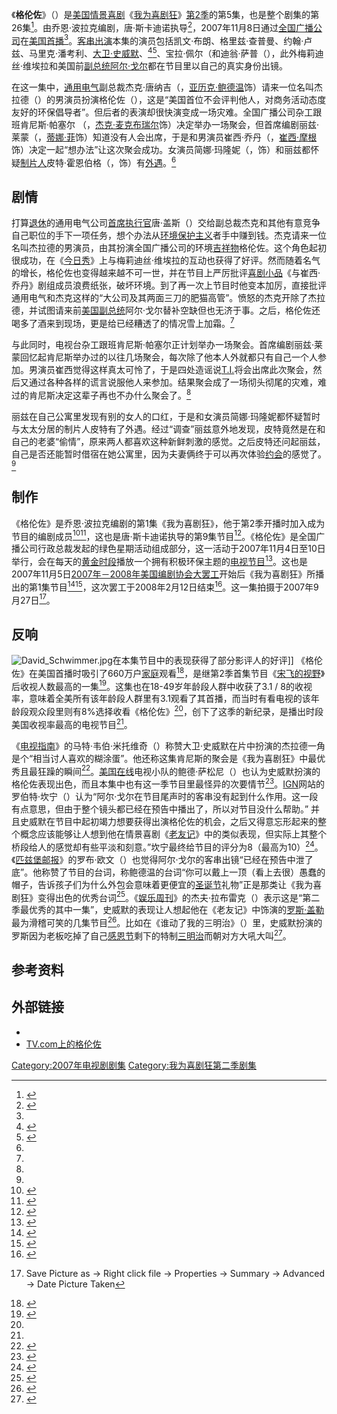 {{noteTA
|G1=Movie
|G2=Show
|1=zh-cn:我为喜剧狂; zh-tw:超級製作人; zh-hk:娛樂揸Fit人;
|2=zh-hk:珍·嘉露絲姬;zh-cn=简·科拉克斯基;
}}
{{Infobox Television episode
| Title        = 《格伦佐》<br>《Greenzo》
| Series       = [[我为喜剧狂|我为喜剧狂]]
| Image        =  <!-- No-free image with insufficient rationale [[Image:30_Rock_season_2_episode_5.png|250px]] -->
| Caption      = Jared, as his Greenzo alter ego, flirts with Jenna.
| Season       = 2
| Episode      = 5
| Airdate      = {{Start date|2007|11|08}}
| Production   = 205
| Writer       = 乔恩·波拉克（{{lang|en|Jon Pollack}}）
| Director     = {{link-en|唐·斯卡迪诺|Don Scardino}}
| Music        = 
| Photographer = 瓦尼亚·西恩祖尔（{{lang|en|Vanja Černjul}}）
| Guests       = 凯文·布朗（{{lang|en|Kevin Brown}}）饰达特·康·斯莱特里（{{lang|en|Dot Com Slattery}}）<br>格里兹·查普曼（{{lang|en|Grizz Chapman}}）饰格里兹·格里斯伍德（{{lang|en|Gris Griswold}}）<br />[[阿尔·戈尔|阿尔·戈尔]]以自己的真实身份出镜<br />[[约翰·卢茨|约翰·卢茨]]饰J·D·卢兹（{{lang|en|J.D. Lutz}}）<br />{{link-en|马里克·潘考利|Maulik Pancholy}}饰乔纳森（{{lang|en|Jonathan}}）<br />[[大卫·史威默|大卫·史威默]]饰杰拉德 / 格伦佐（{{lang|en|Jared/Greenzo}}）<br />{{link-en|梅莉迪丝·维埃拉|Meredith Vieira}}以自己的真实身份出镜
| Episode list = [[我为喜剧狂_(第2季)|《我为喜剧狂》第2季]]<br>[[我为喜剧狂剧集列表|《我为喜剧狂》剧集列表]]
| Prev         = [[罗丝玛丽的婴儿_(我为喜剧狂)|罗丝玛丽的婴儿 (我为喜剧狂)]]
| Next         = [[有人爱|有人爱]]
}}

《'''格伦佐'''》（{{lang|en|Greenzo}}）是[[美国|美国]][[情景喜剧|情景喜剧]]《[[我为喜剧狂|我为喜剧狂]]》[[我为喜剧狂_(第2季)|第2季]]的第5集，也是整个剧集的第26集<ref name="205release">{{cite web|url=http://www.screenrush.co.uk/television/television-813/season-5594/ |title=30 Rock: Episodes Season 2 |publisher=Screenrush (AlloCiné) |accessdate=2013-08-24 |location=London |archiveurl=https://web.archive.org/web/20120730001603/http://www.screenrush.co.uk/television/television-813/season-5594/ |archivedate=2012-07-30 |deadurl=no }}</ref>。由乔恩·波拉克编剧，唐·斯卡迪诺执导<ref name="205episode">{{cite episode |title=Greenzo |episodelink=格伦佐 |series=30 Rock |serieslink=我为喜剧狂 |credits=Jon Pollack (writer); Don Scardino (director) |network=NBC Universal |station=NBC |airdate=2007-11-08 |season=2 |number=5}}</ref>，2007年11月8日通过[[全国广播公司|全国广播公司]]在[[美国电视|美国]][[首演|首播]]<ref name="205release" />。[[友情客串|客串出演]]本集的演员包括凯文·布朗、格里兹·查普曼、约翰·卢兹、马里克·潘考利、[[大卫·史威默|大卫·史威默]]、{{link-en|麦迪逊·麦金利|Madison McKinley}}<ref>{{cite web |url=http://starcasm.net/wp-content/uploads/2011/01/Madison_Garton_star_magazine.jpg |title=Rising Star Madison McKinley |accessdate=2013-08-31 |archive-date=2020-11-03 |archive-url=https://web.archive.org/web/20201103205114/http://starcasm.net/wp-content/uploads/2011/01/Madison_Garton_star_magazine.jpg |dead-url=no }}</ref><ref>{{cite web |url=http://madisonmckinley.com/media/ |title=Madison McKinley Media |accessdate=2013-08-31 |deadurl=yes |archiveurl=https://web.archive.org/web/20130831044924/http://madisonmckinley.com/media/ |archivedate=2013年8月31日 |df= }}</ref>、宝拉·佩尔（{{lang|en|Paula Pell}}和迪翁·萨普（{{lang|en|Dion Sapp}}），此外梅莉迪丝·维埃拉和美国前[[美国副总统|副总统]][[阿尔·戈尔|阿尔·戈尔]]都在节目里以自己的真实身份出镜。

在这一集中，[[通用电气|通用电气]]副总裁杰克·唐纳吉（{{lang|en|Jack Donaghy}}，[[亚历克·鲍德温|亚历克·鲍德温]]饰）请来一位名叫杰拉德（{{lang|en|Jared}}）的男演员扮演格伦佐（{{lang|en|Greenzo}}），这是“美国首位不会评判他人，对商务活动态度友好的环保倡导者”。但后者的表演却很快演变成一场灾难。全国广播公司杂工跟班肯尼斯·帕塞尔 （{{lang|en|Kenneth Parcell}}，[[杰克·麦克布瑞尔|杰克·麦克布瑞尔]]饰）决定举办一场聚会，但首席编剧丽兹·莱蒙（{{lang|en|Liz Lemon}}，[[蒂娜·菲|蒂娜·菲]]饰）知道没有人会出席，于是和男演员崔西·乔丹（{{lang|en|Tracy Jordan}}，[[崔西·摩根|崔西·摩根]]饰）决定一起“想办法”让这次聚会成功。女演员简娜·玛隆妮（{{lang|en|Jenna Maroney}}，{{link-en|简·科拉克斯基|Jane Krakowski}}饰）和丽兹都怀疑[[制片人|制片人]]皮特·霍恩伯格（{{lang|en|Pete Hornberger}}，{{link-en|斯科特·安第斯|Scott Adsit}}饰）有[[外遇|外遇]]。<ref name="205episode" />

== 剧情 ==
打算[[退休|退休]]的通用电气公司[[首席执行官|首席执行官]]唐·盖斯（{{lang|en|Don Geiss}}）交给副总裁杰克和其他有意竞争自己职位的手下一项任务，想个办法从[[环境保护主义|环境保护主义]]者手中赚到钱。杰克请来一位名叫杰拉德的男演员，由其扮演全国广播公司的环境[[吉祥物|吉祥物]]格伦佐。这个角色起初很成功，在《[[今天_(NBC)|今日秀]]》上与梅莉迪丝·维埃拉的互动也获得了好评。然而随着名气的增长，格伦佐也变得越来越不可一世，并在节目上严厉批评[[喜剧小品|喜剧小品]]《{{lang|en|TGS}}与崔西·乔丹》剧组成员浪费纸张，破坏环境。到了再一次上节目时他变本加厉，直接批评通用电气和杰克这样的“大公司及其两面三刀的肥猫高管”。愤怒的杰克开除了杰拉德，并试图请来前[[美国副总统|美国副总统]]阿尔·戈尔替补空缺但也无济于事。之后，格伦佐还喝多了酒来到现场，更是给已经糟透了的情况雪上加霜。<ref name="205episode" />

与此同时，电视台杂工跟班肯尼斯·帕塞尔正计划举办一场聚会。首席编剧丽兹·莱蒙回忆起肯尼斯举办过的以往几场聚会，每次除了他本人外就都只有自己一个人参加。男演员崔西觉得这样真太可怜了，于是四处造谣说[[T.I.|T.I.]]将会出席此次聚会，然后又通过各种各样的谎言说服他人来参加。结果聚会成了一场彻头彻尾的灾难，难过的肯尼斯决定这辈子再也不办什么聚会了。<ref name="205episode" />

丽兹在自己公寓里发现有别的女人的口红，于是和女演员简娜·玛隆妮都怀疑暂时与太太分居的制片人皮特有了外遇。经过“调查”丽兹意外地发现，皮特竟然是在和自己的老婆“偷情”，原来两人都喜欢这种新鲜刺激的感觉。之后皮特还问起丽兹，自己是否还能暂时借宿在她公寓里，因为夫妻俩终于可以再次体验[[约会|约会]]的感觉了。<ref name="205episode" />

== 制作 ==
《格伦佐》是乔恩·波拉克编剧的第1集《我为喜剧狂》，他于第2季开播时加入成为节目的编剧成员<ref name="wga07noms">{{cite press release|title=2007 Writers Guild Awards Television & Radio Nominees Announced |publisher=''Writers Guild of America, West'' |date=2006-12-13 |url=http://www.wga.org/subpage_newsevents.aspx?id=2267 |accessdate=2008-03-07 |archiveurl=https://web.archive.org/web/20101224084340/http://wga.org/subpage_newsevents.aspx?id=2267 |archivedate=2010-12-24 |deadurl=yes }}</ref><ref name="wga08winners">{{cite press release|title=Writers Guild Awards Winners 2008 Awards Winners Film and Television Winners |publisher=''Writers Guild of America, West'' |url=http://www.wga.org/awards/awardssub.aspx?id=1517 |accessdate=2013-01-16 |archiveurl=https://web.archive.org/web/20130117005721/http://www.wga.org/awards/awardssub.aspx?id=1517 |archivedate=2013-01-17 |deadurl=yes }}</ref>，这也是唐·斯卡迪诺执导的第9集节目<ref>{{cite web |url=http://www.imdb.com/name/nm0769135/filmoseries#tt0496424 |title=Filmography by TV series for Don Scardino |publisher= Amazon |work=IMDb |accessdate=2013-08-31}}</ref>。《格伦佐》是全国广播公司行政总裁{{link-en|杰夫·佐克|Jeff Zucker}}发起的绿色星期活动组成部分，这一活动于2007年11月4日至10日举行，会在每天的[[黄金时段|黄金时段]]播放一个拥有积极环保主题的[[电视节目|电视节目]]<ref name="greenweek">{{cite news|first=Deborah |last=Netburn |title=NBC's Green Week gets overshadowed |url=http://www.latimes.com/entertainment/news/tv/la-et-greenweek10nov10,1,4479768.story?coll=la-headlines-entnews |publisher=''Los Angeles Times'' |date=2007-11-09 |accessdate=2013-08-31 |deadurl=no |archivedate=2012-10-24 |archiveurl=https://web.archive.org/web/20121024202331/http://www.latimes.com/entertainment/news/tv/la-et-greenweek10nov10%2C1%2C4479768.story?coll=la-headlines-entnews }}</ref>。这也是2007年11月5日[[2007年－2008年美国编剧协会大罢工|2007年－2008年美国编剧协会大罢工]]开始后《我为喜剧狂》所播出的第1集节目<ref>{{cite news |first=Michael |last=Cieply |authorlink= |coauthors= |title=Writers Begin Strike as Talks Break Off |url=http://www.nytimes.com/2007/11/05/business/media/05strike.html |publisher=''The New York Times'' |date=2007-11-05 |accessdate=2013-08-31 |archive-date=2014-10-03 |archive-url=https://web.archive.org/web/20141003091145/http://www.nytimes.com/2007/11/05/business/media/05strike.html |dead-url=no }}</ref><ref name="startofstrike">{{cite news|url=http://variety.com/2007/scene/news/wga-goes-on-strike-1117975364/ |title=WGA goes on strike |accessdate=2008-01-19 |last=McNary |first=Dave |date=2007-11-04 |publisher=''Variety'' |archiveurl=https://web.archive.org/web/20071107093441/http://www.variety.com/article/VR1117975364.html?categoryid=1066&cs=1 |archivedate=2007-11-07 |deadurl=no }}</ref>，这次罢工于2008年2月12日结束<ref name="strikeover">{{cite news|first=Cynthia |last=Littleton |coauthors=McNary, Dave |title=It's official: WGA strike is over |url=http://variety.com/2008/film/news/it-s-official-wga-strike-is-over-1117980829/ |publisher=''Variety'' |date=2008-02-12 |accessdate=2013-08-31 |archiveurl=https://web.archive.org/web/20080704131238/http://www.variety.com/article/VR1117980829.html |archivedate=2008-07-04 |deadurl=no }}</ref>。这一集拍摄于2007年9月27日<ref name="filmingphotos_1">{{cite web|url=http://www.mediaite.com/online/nbc-wants-to-trick-you-into-recycling-and-buying-stuff/attachment/nup_110758_0275/ |title=''30 Rock'' — "Greenzo" Episode 205—Pictured: (l-r) Al Gore as Al Gore, Tina Fey as Liz Lemon, Alec Baldwin as Jack Donaghy |accessdate=2008-06-27 |last=Eanes |first=Kent |date=2007-10-09 |work=Set Photos |publisher=''NBC Universal Media Village'' |archiveurl=https://web.archive.org/web/20100414071949/http://www.mediaite.com/online/nbc-wants-to-trick-you-into-recycling-and-buying-stuff/attachment/nup_110758_0275/ |archivedate=2010-04-14 |deadurl=no }} Save Picture as → Right click file → Properties → Summary → Advanced → Date Picture Taken</ref>。

== 反响 ==
[[Image:David_Schwimmer.jpg|thumb]]在本集节目中的表现获得了部分影评人的好评]]
《格伦佐》在美国首播时吸引了660万户[[家庭|家庭]]观看<ref name="ratings_1">{{cite news |first=Rick |last=Kissell |title=Crime crossover clicks for CBS |url=http://variety.com/2007/scene/news/crime-crossover-clicks-for-cbs-1117975681/ |publisher=''Variety'' |date=2007-11-09 |accessdate=2013-08-31 |archive-date=2013-08-31 |archive-url=https://web.archive.org/web/20130831063958/http://variety.com/2007/scene/news/crime-crossover-clicks-for-cbs-1117975681/ |dead-url=no }}</ref>，是继第2季首集节目《[[宋飞的视野|宋飞的视野]]》后收视人数最高的一集<ref name="ratings_2">{{cite press release |title=''NBC Sunday Night Football'' Charges NBC's Week of November 5–11 |publisher=''The Futon Critic'' |date=2007-11-13 |url=http://www.thefutoncritic.com/ratings/2007/11/13/nbc-sunday-night-football-charges-nbcs-week-of-nov-5-11-25974/20071113nbc01/ |accessdate=2013-08-31 |quote=Also on Thursday, ''30 Rock'' retained 94 percent of its ''Earl'' lead-in to match its highest 18–49 rating and deliver its biggest overall audience since its season premiere. Both ''30 Rock'' and ''Earl'' won their tough time periods in men 18–34.<br />Thursday at 8:30 p.m. ET, ''30 Rock'' (3.1/8 in 18–49, 6.6 million viewers overall) retained 94 percent of its 18–49 lead-in and ranked #1 in the time period among men 18–34. ''30 Rock'' matched its highest 18–49 rating and attracted its biggest overall audience since its season premiere on October 4.}}</ref>。这集也在18-49岁年龄段人群中收获了3.1 / 8的收视率，意味着全美所有该年龄段人群里有3.1观看了其首播，而当时有看电视的该年龄段观众段里则有8%选择收看《格伦佐》<ref name="ratings_1" />，创下了这季的新纪录，是播出时段美国收视率最高的电视节目<ref name="ratings_2" />。

《[[电视指南_(杂志)|电视指南]]》的马特·韦伯·米托维奇（{{lang|en|Matt Webb Mitovich}}）称赞大卫·史威默在片中扮演的杰拉德一角是个“相当讨人喜欢的糊涂蛋”。他还称这集肯尼斯的聚会是《我为喜剧狂》中最优秀且最狂躁的瞬间<ref name="tvguide">{{cite web|url=http://community.tvguide.com/blog-entry/TV-Show-Blog/30-Rock/Episode-Recap-Greenzo/800026888 |title=Episode Recap: "Greenzo" |accessdate=2008-07-08 |last=Webb Mitovich |first=Matt |date=2007-11-08 |publisher=''TV Guide'' |archiveurl=https://web.archive.org/web/20080709011223/http://community.tvguide.com/blog-entry/TV-Show-Blog/30-Rock/Episode-Recap-Greenzo/800026888 |archivedate=2008-07-09 |deadurl=yes }}</ref>。[[美国在线|美国在线]]电视小队的鲍德·萨松尼（{{lang|en|Bob Sassone}}）也认为史威默扮演的格伦佐表现出色，而且本集中也有这一季节目里最怪异的次要情节<ref name="tvsquad">{{cite web|url=http://www.aoltv.com/2007/11/09/30-rock-greenzo/ |title=''30 Rock'': "Greenzo" |accessdate=2013-08-31 |last=Sassone |first=Bob |date=2007-11-09 |publisher=AOL's ''TV Squad'' |deadurl=no |archiveurl=https://web.archive.org/web/20120829195657/http://www.aoltv.com/2007/11/09/30-rock-greenzo/ |archivedate=2012-08-29 }}</ref>。[[IGN|IGN]]网站的罗伯特·坎宁（{{lang|en|Robert Canning}}）认为“阿尔·戈尔在节目尾声时的客串没有起到什么作用。这一段有点意思，但由于整个镜头都已经在预告中播出了，所以对节目没什么帮助。” 并且史威默在节目中起初竭力想要获得出演格伦佐的机会，之后又得意忘形起来的整个概念应该能够让人想到他在情景喜剧《[[老友记|老友记]]》中的类似表现，但实际上其整个桥段给人的感觉却有些平淡和刻意。”坎宁最终给节目的评分为8（最高为10）<ref name="ign">{{cite web|url=http://uk.ign.com/articles/2007/11/10/30-rock-greenzo-review |title=''30 Rock'': "Greenzo" Review |accessdate=2013-08-31 |last=Canning |first=Robert |date=2007-11-09 |publisher=''IGN'' |deadurl=no |archiveurl=https://web.archive.org/web/20120209221233/http://uk.tv.ign.com/articles/834/834089p1.html |archivedate=2012-02-09 }}</ref>。《[[匹兹堡邮报|匹兹堡邮报]]》的罗布·欧文（{{lang|en|Rob Owen}}）也觉得阿尔·戈尔的客串出镜“已经在预告中泄了底”。他称赞了节目的台词，称鲍德温的台词“你可以戴上一顶（看上去很）愚蠢的帽子，告诉孩子们为什么外包会意味着更便宜的[[圣诞节|圣诞节]]礼物”正是那类让《我为喜剧狂》变得出色的优秀台词<ref name="ppg">{{cite web|url=http://www.post-gazette.com/stories/ae/tuned-in/tuned-in-journal-30-rock-dings-nbc-509632/ |title=Tuned In Journal: ''30 Rock'' dings NBC |accessdate=2013-08-31 |last=Owen |first=Rob |date=2007-11-07 |publisher=''Pittsburgh Post-Gazette'' |deadurl=no |archivedate=2012-10-10 |archiveurl=https://web.archive.org/web/20121010024511/http://www.post-gazette.com/stories/ae/tuned-in/tuned-in-journal-30-rock-dings-nbc-509632/ }}</ref>。《[[娱乐周刊|娱乐周刊]]》的杰夫·拉布雷克（{{lang|en|Jeff Labrecque}}）表示这是“第二季最优秀的其中一集”，史威默的表现让人想起他在《老友记》中饰演的[[罗斯·盖勒|罗斯·盖勒]]最为滑稽可笑的几集节目<ref name="ew">{{cite web|url=http://tvrecaps.ew.com/recap/30-rock-recap-season2-episode5/ |title=''30 Rock'': Global Warping |accessdate=2013-08-31 |last=Labrecque |first=Jeff |date=2007-11-08 |publisher=''Entertainment Weekly'' |deadurl=no |archivedate=2013-07-08 |archiveurl=https://web.archive.org/web/20130708172122/http://tvrecaps.ew.com/recap/30-rock-recap-season2-episode5/ }}</ref>。比如在《谁动了我的三明治》（{{lang|en|The One with Ross's Sandwich}}）里，史威默扮演的罗斯因为老板吃掉了自己[[感恩节|感恩节]]剩下的特制[[三明治|三明治]]而朝对方大吼大叫<ref name="towrosssandwich">{{cite episode |title=The One with Ross's Sandwich |series=Friends |credits=Ted Cohen (writer); Andrew Reich (writer); Gary Halvorson (director)|network=NBC Universal |station=NBC |airdate=1998-12-10 |season=5 |number=9}}</ref>。

== 参考资料 ==
{{reflist|2}}

== 外部链接 ==
* {{imdb episode|1001590}}
* [http://www.tv.com/shows/30-rock/greenzo-1138275/ TV.com上的格伦佐] {{Wayback|url=http://www.tv.com/shows/30-rock/greenzo-1138275/ |date=20210314181024 }}
{{30 Rock Season One}}
{{portal bar|电视剧|美国}}
[[Category:2007年电视剧剧集|Category:2007年电视剧剧集]]
[[Category:我为喜剧狂第二季剧集|Category:我为喜剧狂第二季剧集]]
{{Good article}}